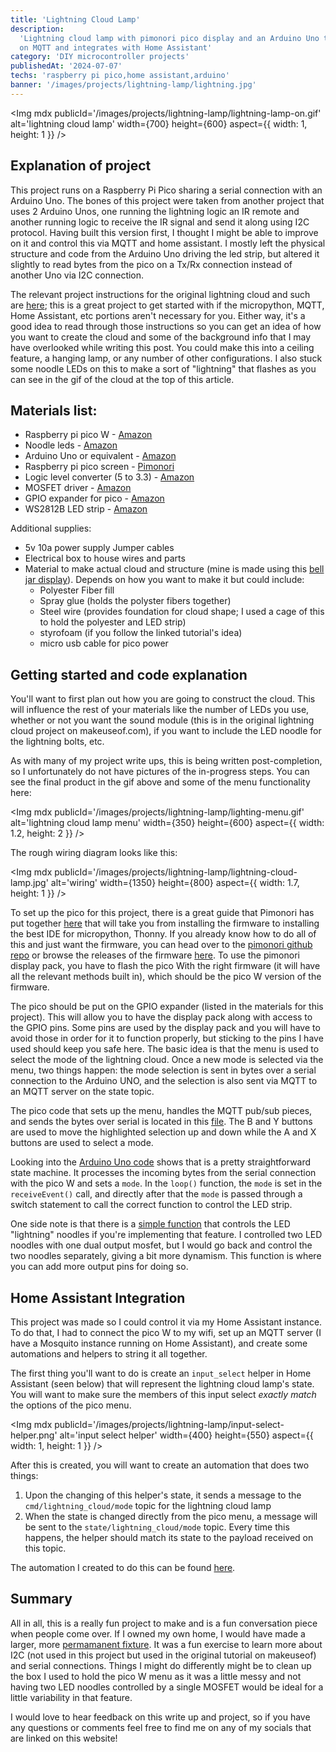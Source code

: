 ```yaml
---
title: 'Lightning Cloud Lamp'
description:
  'Lightning cloud lamp with pimonori pico display and an Arduino Uno that runs
  on MQTT and integrates with Home Assistant'
category: 'DIY microcontroller projects'
publishedAt: '2024-07-07'
techs: 'raspberry pi pico,home assistant,arduino'
banner: '/images/projects/lightning-lamp/lightning.jpg'
---
```


<Img
  mdx
  publicId='/images/projects/lightning-lamp/lightning-lamp-on.gif'
  alt='lightning cloud lamp'
  width={700}
  height={600}
  aspect={{ width: 1, height: 1 }}
/>

## Explanation of project

This project runs on a Raspberry Pi Pico sharing a serial connection with an
Arduino Uno. The bones of this project were taken from another project that uses
2 Arduino Unos, one running the lightning logic an IR remote and another running
logic to receive the IR signal and send it along using I2C protocol. Having
built this version first, I thought I might be able to improve on it and control
this via MQTT and home assistant. I mostly left the physical structure and code
from the Arduino Uno driving the led strip, but altered it slightly to read
bytes from the pico on a Tx/Rx connection instead of another Uno via I2C
connection.

The relevant project instructions for the original lightning cloud and such are
[here](https://www.makeuseof.com/tag/build-cloud-lamp-sound-reactive-lightning/);
this is a great project to get started with if the micropython, MQTT, Home
Assistant, etc portions aren't necessary for you. Either way, it's a good idea
to read through those instructions so you can get an idea of how you want to
create the cloud and some of the background info that I may have overlooked
while writing this post. You could make this into a ceiling feature, a hanging
lamp, or any number of other configurations. I also stuck some noodle LEDs on
this to make a sort of "lightning" that flashes as you can see in the gif of the
cloud at the top of this article.

## Materials list:

- Raspberry pi pico W -
  [Amazon](https://www.amazon.com/gp/product/B0B72GV3K3/ref=ppx_yo_dt_b_search_asin_title?ie=UTF8&psc=1)
- Noodle leds -
  [Amazon](https://www.amazon.com/Flexible-Filament-Edison-Diodes-Accessories/dp/B0CDX2D39K/ref=sr_1_4?crid=1T98AGVBPB3ZS&dib=eyJ2IjoiMSJ9.YHCT4ozcdYV1x6XV7-90yBtcFie82Ot0IDpgD-ByQ9bj_-9s0MKhoOhuMT4Mr_oaefEMmd2TA-ga3_CMM4lnDlnA4AO2CtFAzm3Xh0VHVmmybiLS1UJBsc2dJjM1JoCoOybhKJ9FO7jiB443ODo3ufwwTttfB8Bfy1eWzcsBR_NiDG8dqI9MRvsj96o3tVVrG6MS7h5bZxSUMUwi5HQ0WsUgD5Ghsm6_9CSLzaTCs6frEDvGCeqqds7abTbyrm7rEZXbJQGOi8Al0-b43HCZPptckKPXCi0OiE-Vl-lkYQw.OBGijik-1_eRw0QpYrI6a1tnOW9MywIb2nlMtcpiDco&dib_tag=se&keywords=led%2Bnoodle&qid=1722306848&sprefix=led%2Bnoodle%2Caps%2C132&sr=8-4&th=1)
- Arduino Uno or equivalent -
  [Amazon](https://www.amazon.com/gp/product/B01EWOE0UU/ref=ppx_yo_dt_b_search_asin_title?ie=UTF8&psc=1)
- Raspberry pi pico screen -
  [Pimonori](https://shop.pimoroni.com/products/pico-display-pack?variant=32368664215635)
- Logic level converter (5 to 3.3) -
  [Amazon](https://www.amazon.com/gp/product/B07YZTW2SM/ref=ppx_yo_dt_b_search_asin_title?ie=UTF8&psc=1)
- MOSFET driver -
  [Amazon](https://www.amazon.com/gp/product/B01I1J14MO/ref=ppx_yo_dt_b_search_asin_title?ie=UTF8&psc=1)
- GPIO expander for pico -
  [Amazon](https://www.amazon.com/gp/product/B08X6FPRYF/ref=ppx_yo_dt_b_search_asin_title?ie=UTF8&psc=1)
- WS2812B LED strip -
  [Amazon](https://www.amazon.com/gp/product/B088BKY3V9/ref=ppx_yo_dt_b_search_asin_title?ie=UTF8&psc=1)

Additional supplies:

- 5v 10a power supply Jumper cables
- Electrical box to house wires and parts
- Material to make actual cloud and structure (mine is made using this
  [bell jar display](https://www.amazon.com/gp/product/B07MMWS5BT/ref=ppx_yo_dt_b_search_asin_title?ie=UTF8&psc=1)).
  Depends on how you want to make it but could include:
  - Polyester Fiber fill
  - Spray glue (holds the polyster fibers together)
  - Steel wire (provides foundation for cloud shape; I used a cage of this to
    hold the polyester and LED strip)
  - styrofoam (if you follow the linked tutorial's idea)
  - micro usb cable for pico power

## Getting started and code explanation

You'll want to first plan out how you are going to construct the cloud. This
will influence the rest of your materials like the number of LEDs you use,
whether or not you want the sound module (this is in the original lightning
cloud project on makeuseof.com), if you want to include the LED noodle for the
lightning bolts, etc.

As with many of my project write ups, this is being written post-completion, so
I unfortunately do not have pictures of the in-progress steps. You can see the
final product in the gif above and some of the menu functionality here:

<Img
  mdx
  publicId='/images/projects/lightning-lamp/lighting-menu.gif'
  alt='lightning cloud lamp menu'
  width={350}
  height={600}
  aspect={{ width: 1.2, height: 2 }}
/>

The rough wiring diagram looks like this:

<Img
  mdx
  publicId='/images/projects/lightning-lamp/lightning-cloud-lamp.jpg'
  alt='wiring'
  width={1350}
  height={800}
  aspect={{ width: 1.7, height: 1 }}
/>

To set up the pico for this project, there is a great guide that Pimonori has
put together
[here](https://learn.pimoroni.com/article/getting-started-with-pico) that will
take you from installing the firmware to installing the best IDE for
micropython, Thonny. If you already know how to do all of this and just want the
firmware, you can head over to the
[pimonori github repo](https://github.com/pimoroni/pimoroni-pico?tab=readme-ov-file)
or browse the releases of the firmware
[here](https://github.com/pimoroni/pimoroni-pico/releases). To use the pimonori
display pack, you have to flash the pico With the right firmware (it will have
all the relevant methods built in), which should be the pico W version of the
firmware.

The pico should be put on the GPIO expander (listed in the materials for this
project). This will allow you to have the display pack along with access to the
GPIO pins. Some pins are used by the display pack and you will have to avoid
those in order for it to function properly, but sticking to the pins I have used
should keep you safe here. The basic idea is that the menu is used to select the
mode of the lightning cloud. Once a new mode is selected via the menu, two
things happen: the mode selection is sent in bytes over a serial connection to
the Arduino UNO, and the selection is also sent via MQTT to an MQTT server on
the state topic.

The pico code that sets up the menu, handles the MQTT pub/sub pieces, and sends
the bytes over serial is located in this
[file](https://github.com/emackinnon1/lightning_cloud_with_display/blob/main/main.py).
The B and Y buttons are used to move the highlighted selection up and down while
the A and X buttons are used to select a mode.

Looking into the
[Arduino Uno code](https://github.com/emackinnon1/lightning_cloud_with_display/blob/main/lightning_lamp.ino)
shows that is a pretty straightforward state machine. It processes the incoming
bytes from the serial connection with the pico W and sets a `mode`. In the
`loop()` function, the `mode` is set in the `receiveEvent()` call, and directly
after that the `mode` is passed through a switch statement to call the correct
function to control the LED strip.

One side note is that there is a
[simple function](https://github.com/emackinnon1/lightning_cloud_with_display/blob/main/lightning_lamp.ino#L59-L62)
that controls the LED "lightning" noodles if you're implementing that feature. I 
controlled two LED noodles with one dual output mosfet, but I would go back and 
control the two noodles separately, giving a bit more dynamism. This function is 
where you can add more output pins for doing so. 

## Home Assistant Integration

This project was made so I could control it via my Home Assistant instance. To
do that, I had to connect the pico W to my wifi, set up an MQTT server (I have a
Mosquito instance running on Home Assistant), and create some automations and
helpers to string it all together.

The first thing you'll want to do is create an `input_select` helper in Home
Assistant (seen below) that will represent the lightning cloud lamp's state. You
will want to make sure the members of this input select _exactly match_ the
options of the pico menu.

<Img
  mdx
  publicId='/images/projects/lightning-lamp/input-select-helper.png'
  alt='input select helper'
  width={400}
  height={550}
  aspect={{ width: 1, height: 1 }}
/>

After this is created, you will want to create an automation that does two
things:

1. Upon the changing of this helper's state, it sends a message to the
   `cmd/lightning_cloud/mode` topic for the lightning cloud lamp
2. When the state is changed directly from the pico menu, a message will be sent
   to the `state/lightning_cloud/mode` topic. Every time this happens, the
   helper should match its state to the payload received on this topic.

The automation I created to do this can be found
[here](https://github.com/emackinnon1/lightning_cloud_with_display/blob/main/lightning_cloud_lamp_state_hass_automation.yaml).

## Summary

All in all, this is a really fun project to make and is a fun conversation piece
when people come over. If I owned my own home, I would have made a larger, more
[permamanent fixture](https://www.tiktok.com/@thatsjustjessiee/video/7126391426992196907).
It was a fun exercise to learn more about I2C (not used in this project but used
in the original tutorial on makeuseof) and serial connections. Things I might do
differently might be to clean up the box I used to hold the pico W menu as it
was a little messy and not having two LED noodles controlled by a single MOSFET
would be ideal for a little variability in that feature.

I would love to hear feedback on this write up and project, so if you have any
questions or comments feel free to find me on any of my socials that are linked
on this website!
